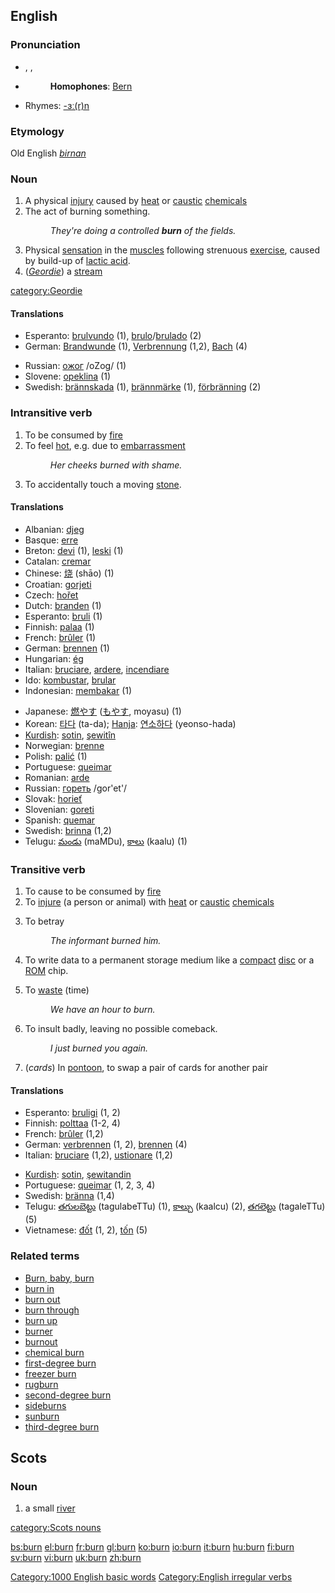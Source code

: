 ==English==

===Pronunciation===
* {{AHD|bû(r)n}}, {{IPA|/bɜː(r)n/}}, {{SAMPA|/b3:(r)n/}}
* {{audio|en-us-burn.ogg|Audio (US)}}
*:'''Homophones''': [[Bern]]
*Rhymes: [[Rhymes:English:-ɜː(r)n|-ɜː(r)n]]

===Etymology===
Old English ''[[birnan]]''

===Noun===
{{en-noun}}

# A physical [[injury]] caused by [[heat]] or [[caustic]] [[chemical]]s
# The act of burning something.
#: ''They're doing a controlled '''burn''' of the fields.''
# Physical [[sensation]] in the [[muscle]]s following strenuous [[exercise]], caused by build-up of [[lactic acid]].
# (''[[Geordie]]'') a [[stream]]

[[category:Geordie]]

====Translations====
{{rfc-trans}}
{{top}}
*Esperanto: [[brulvundo]] (1), [[brulo]]/[[brulado]] (2)
*German: [[Brandwunde]] {{f}} (1), [[Verbrennung]] {{f}} (1,2), [[Bach]] {{m}} (4)
{{mid}}
*Russian: [[ожог]] /oZog/ (1)
*Slovene: [[opeklina]] {{f}} (1)
*Swedish: [[brännskada]] (1), [[brännmärke]] (1), [[förbränning]] (2)
{{bottom}}

===Intransitive verb===
{{en-verb|burns|burning|'''[[burnt]]''' or '''[[burned]]'''}}

# To be consumed by [[fire]]
# To feel [[hot]], e.g. due to [[embarrassment]]
#: ''Her cheeks burned with shame.''
# {{curling}} To accidentally touch a moving [[stone]]. 

====Translations====
{{rfc-trans}}
{{top}}
*Albanian: [[djeg]]
*Basque: [[erre]]
*Breton: [[devi]] (1), [[leski]] (1)
*Catalan: [[cremar]]
*Chinese: [[烧]] (shāo) (1)
*Croatian: [[gorjeti]]
*Czech: [[hořet]]
*Dutch: [[branden]] (1)
*Esperanto: [[bruli]] (1)
*Finnish: [[palaa]] (1)
*French: [[brûler]] (1)
*German: [[brennen]] (1)
*Hungarian: [[ég]]
*Italian: [[bruciare]], [[ardere]], [[incendiare]]
*Ido: [[kombustar]], [[brular]]
*Indonesian: [[bakar|membakar]] (1)
{{mid}}
*Japanese: [[燃やす]] ([[もやす]], moyasu) (1)
*Korean: [[타다]] (ta-da); [[Hanja]]: [[연소하다]] (yeonso-hada)
*[[Kurdish]]: [[sotin]], [[şewitîn]]
*Norwegian: [[brenne]]
*Polish: [[palić się|palić]] (1)
*Portuguese: [[queimar]]
*Romanian: [[arde]]
*Russian: [[гореть]] /gor'et'/
*Slovak: [[horieť]]
*Slovenian: [[goreti]]
*Spanish: [[quemar]]
*Swedish: [[brinna]] (1,2)
*Telugu: [[మండు]] (maMDu), [[కాలు]] (kaalu) (1)
{{bottom}}

===Transitive verb===
{{en-verb|burns|burning|'''[[burnt]]''' or '''[[burned]]'''}}
# To cause to be consumed by [[fire]]
# To [[injure]] (a person or animal) with [[heat]] or [[caustic]] [[chemicals]]
# {{slang}} To betray
#: ''The informant burned him.''
# {{computing}} To write data to a permanent storage medium like a [[compact]] [[disc]] or a [[ROM]] chip. 
# To [[waste]] (time)
#: ''We have an hour to burn.''
# {{slang}} To insult badly, leaving no possible comeback.
#: ''I just burned you again.''
# (''cards'') In [[pontoon]], to swap a pair of cards for another pair

====Translations====
{{rfc-trans}}
{{top}}
*Esperanto: [[bruligi]] (1, 2)
*Finnish: [[polttaa]] (1-2, 4)
*French: [[brûler]] (1,2)
*German: [[verbrennen]] (1, 2), [[brennen]] (4)
*Italian: [[bruciare]] (1,2), [[ustionare]] (1,2)
{{mid}}
*[[Kurdish]]: [[sotin]], [[şewitandin]]
*Portuguese: [[queimar]] (1, 2, 3, 4)
*Swedish: [[bränna]] (1,4)
*Telugu: [[తగులబెట్టు]] (tagulabeTTu) (1), [[కాల్చు]] (kaalcu) (2), [[తగలెట్టు]] (tagaleTTu) (5)
*Vietnamese: [[đốt]] (1, 2), [[tốn]] (5)
{{bottom}}

===Related terms===
*[[Burn, baby, burn]]
*[[burn in]]
*[[burn out]]
*[[burn through]]
*[[burn up]]
*[[burner]]
*[[burnout]]
*[[chemical burn]]
*[[first-degree burn]]
*[[freezer burn]]
*[[rugburn]]
*[[second-degree burn]]
*[[sideburns]]
*[[sunburn]]
*[[third-degree burn]]

[[Category:1000 English basic words]]
[[Category:English irregular verbs]]

==Scots==
===Noun===
{{en-noun}}
# a small [[river]]
[[category:Scots nouns]]

[[bs:burn]]
[[el:burn]]
[[fr:burn]]
[[gl:burn]]
[[ko:burn]]
[[io:burn]]
[[it:burn]]
[[hu:burn]]
[[fi:burn]]
[[sv:burn]]
[[vi:burn]]
[[uk:burn]]
[[zh:burn]]